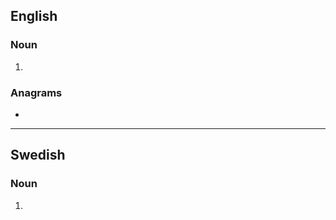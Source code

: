 ==English==

===Noun===
{{head|en|noun form}}

# {{plural of|grader|lang=en}}

===Anagrams===
* {{anagrams|en|a=adegrrs|Dragers|red rags|redrags|regards}}

----

==Swedish==

===Noun===
{{head|sv|noun form}}

# {{sv-noun-form-indef-gen-pl|grad}}